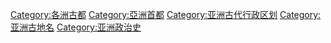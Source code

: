 [[Category:各洲古都|Category:各洲古都]]
[[Category:亞洲首都|Category:亞洲首都]]
[[Category:亚洲古代行政区划|Category:亚洲古代行政区划]]
[[Category:亚洲古地名|Category:亚洲古地名]]
[[Category:亚洲政治史|Category:亚洲政治史]]